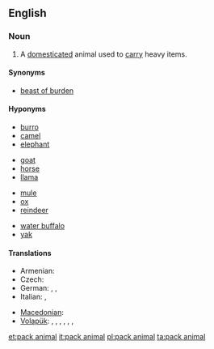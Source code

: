 ==English==
{{wikipedia}}

===Noun===
{{en-noun|sg=[[pack]] [[animal]]}}
# A [[domesticated]] animal used to [[carry]] heavy items.

====Synonyms====
*[[beast of burden]]

====Hyponyms====
{{top4}}
* [[burro]]
* [[camel]]
* [[elephant]]
{{mid4}}
* [[goat]]
* [[horse]]
* [[llama]]
{{mid4}}
* [[mule]]
* [[ox]]
* [[reindeer]]
{{mid4}}
* [[water buffalo]]
* [[yak]]
{{bottom4}}

====Translations====
{{trans-top|animal used  to carry heavy items}}
* Armenian: {{t-|hy|գրաստ|tr=grast}}
* Czech: {{t-|cs|soumar|m}}
* German: {{t|de|Lasttier|n}}, {{t|de|Saumtier|n}}, {{qualifier|burro}} {{t|de|Packesel|m}}
* Italian: {{t-|it|animale da soma|m}},  {{t-|it|bestia da soma|f}}
{{trans-mid}}
* [[Macedonian]]: {{t|mk|товарно животно|n|tr=tóvarno žívotno}}
* [[Volapük]]: {{qualifier|generic}} {{t|vo|lodotanim}}, {{qualifier|ass}} {{t|vo|lodotacuk}}, {{qualifier|mule}} {{t|vo|lodotamulud}}, {{qualifier|hinny}} {{t|vo|lodotahinud}}, {{qualifier|horse}} {{t|vo|lodotajevod}}, {{qualifier|bovine}} {{t|vo|lodotabub}}, {{qualifier|ox}} {{t|vo|lodotahobub}}
{{trans-bottom}}

[[et:pack animal]]
[[it:pack animal]]
[[pl:pack animal]]
[[ta:pack animal]]